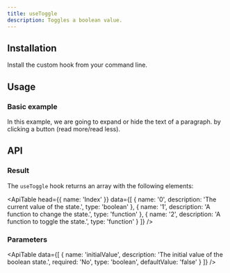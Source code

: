 ```yaml
---
title: useToggle
description: Toggles a boolean value.
---
```


## Installation

Install the custom hook from your command line.

<Snippet pkg text='@raddix/use-toggle' />

## Usage

### Basic example

In this example, we are going to expand or hide the text of a paragraph.
by clicking a button (read more/read less).

<CodeBlock folder='use-toggle' file='example1.tsx' />

## API

### Result

The `useToggle` hook returns an array with the following elements:

<ApiTable
  head={{
    name: 'Index'
  }}
  data={[
    {
      name: '0',
      description: 'The current value of the state.',
      type: 'boolean'
    },
    {
      name: '1',
      description: 'A function to change the state.',
      type: 'function'
    },
    {
      name: '2',
      description: 'A function to toggle the state.',
      type: 'function'
    }
  ]}
/>

### Parameters

<ApiTable
  data={[
    {
      name: 'initialValue',
      description: 'The initial value of the boolean state.',
      required: 'No',
      type: 'boolean',
      defaultValue: 'false'
    }
  ]}
/>
